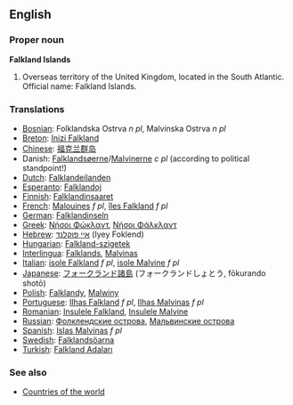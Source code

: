 ==English==

===Proper noun===
'''Falkland Islands'''

# Overseas territory of the United Kingdom, located in the South Atlantic. Official name: Falkland Islands.
===Translations===
*[[Bosnian]]: Folklandska Ostrva ''n pl'', Malvinska Ostrva ''n pl''
*[[Breton]]: [[Inizi Falkland]]
*[[Chinese]]: [[福克兰群岛]]
* Danish: [[Falklandsøerne]]/[[Malvinerne]] ''c pl'' (according to political standpoint!)
*[[Dutch]]: [[Falklandeilanden]]
*[[Esperanto]]: [[Falklandoj]]
*[[Finnish]]: [[Falklandinsaaret]]
*[[French]]: [[Malouines]] ''f pl'', [[îles Falkland]] ''f pl''
*[[German]]: [[Falklandinseln]]
*[[Greek]]: [[Νήσοι Φώκλαντ]], [[Νήσοι Φάλκλαντ]]
*[[Hebrew]]: [[איי פוקלנד]] (Iyey Foklend)
*[[Hungarian]]: [[Falkland-szigetek]]
*[[Interlingua]]: [[Falklands]], [[Malvinas]]
*[[Italian]]: [[isole Falkland]] ''f pl'', [[isole Malvine]] ''f pl''
*[[Japanese]]: [[フォークランド諸島]] (フォークランドしょとう, fōkurando shotō)
*[[Polish]]: [[Falklandy]], [[Malwiny]]
*[[Portuguese]]: [[Ilhas Falkland]] ''f pl'', [[Ilhas Malvinas]] ''f pl''
*[[Romanian]]: [[Insulele Falkland]], [[Insulele Malvine]]
*[[Russian]]: [[Фолклендские острова]], [[Мальвинские острова]]
*[[Spanish]]: [[Islas Malvinas]] ''f pl''
*[[Swedish]]: [[Falklandsöarna]]
*[[Turkish]]: [[Falkland Adaları]]

===See also===
* [[Countries of the world]]